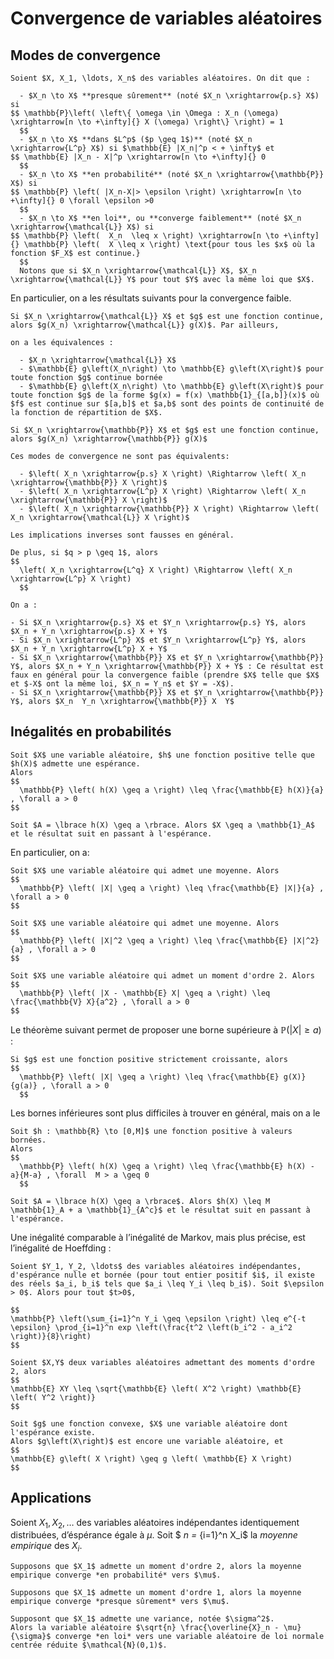 # Convergence de variables aléatoires

## Modes de convergence

```definition
Soient $X, X_1, \ldots, X_n$ des variables aléatoires. On dit que :
  
  - $X_n \to X$ **presque sûrement** (noté $X_n \xrightarrow{p.s} X$) si 
$$ \mathbb{P}\left( \left\{ \omega \in \Omega : X_n (\omega) \xrightarrow[n \to +\infty]{} X (\omega) \right\} \right) = 1
  $$
  - $X_n \to X$ **dans $L^p$ ($p \geq 1$)** (noté $X_n \xrightarrow{L^p} X$) si $\mathbb{E} |X_n|^p < + \infty$ et 
$$ \mathbb{E} |X_n - X|^p \xrightarrow[n \to +\infty]{} 0
  $$
  - $X_n \to X$ **en probabilité** (noté $X_n \xrightarrow{\mathbb{P}} X$) si 
$$ \mathbb{P} \left( |X_n-X|> \epsilon \right) \xrightarrow[n \to +\infty]{} 0 \forall \epsilon >0
  $$
  - $X_n \to X$ **en loi**, ou **converge faiblement** (noté $X_n \xrightarrow{\mathcal{L}} X$) si 
$$ \mathbb{P} \left(  X_n  \leq x \right) \xrightarrow[n \to +\infty]{} \mathbb{P} \left(  X \leq x \right) \text{pour tous les $x$ où la fonction $F_X$ est continue.}
  $$
  Notons que si $X_n \xrightarrow{\mathcal{L}} X$, $X_n \xrightarrow{\mathcal{L}} Y$ pour tout $Y$ avec la même loi que $X$.
```
En particulier, on a les résultats suivants pour la convergence faible.

```theorem
Si $X_n \xrightarrow{\mathcal{L}} X$ et $g$ est une fonction continue, alors $g(X_n) \xrightarrow{\mathcal{L}} g(X)$. Par ailleurs, 

on a les équivalences :
  
  - $X_n \xrightarrow{\mathcal{L}} X$
  - $\mathbb{E} g\left(X_n\right) \to \mathbb{E} g\left(X\right)$ pour toute fonction $g$ continue bornée
  - $\mathbb{E} g\left(X_n\right) \to \mathbb{E} g\left(X\right)$ pour toute fonction $g$ de la forme $g(x) = f(x) \mathbb{1}_{[a,b]}(x)$ où $f$ est continue sur $[a,b]$ et $a,b$ sont des points de continuité de la fonction de répartition de $X$.
```

```theorem
Si $X_n \xrightarrow{\mathbb{P}} X$ et $g$ est une fonction continue, alors $g(X_n) \xrightarrow{\mathbb{P}} g(X)$
```

```theorem
Ces modes de convergence ne sont pas équivalents:
  
  - $\left( X_n \xrightarrow{p.s} X \right) \Rightarrow \left( X_n \xrightarrow{\mathbb{P}} X \right)$
  - $\left( X_n \xrightarrow{L^p} X \right) \Rightarrow \left( X_n \xrightarrow{\mathbb{P}} X \right)$
  - $\left( X_n \xrightarrow{\mathbb{P}} X \right) \Rightarrow \left( X_n \xrightarrow{\mathcal{L}} X \right)$

Les implications inverses sont fausses en général.

De plus, si $q > p \geq 1$, alors
$$
  \left( X_n \xrightarrow{L^q} X \right) \Rightarrow \left( X_n \xrightarrow{L^p} X \right)
  $$
```

```theorem
On a :
  
- Si $X_n \xrightarrow{p.s} X$ et $Y_n \xrightarrow{p.s} Y$, alors $X_n + Y_n \xrightarrow{p.s} X + Y$
- Si $X_n \xrightarrow{L^p} X$ et $Y_n \xrightarrow{L^p} Y$, alors $X_n + Y_n \xrightarrow{L^p} X + Y$
- Si $X_n \xrightarrow{\mathbb{P}} X$ et $Y_n \xrightarrow{\mathbb{P}} Y$, alors $X_n + Y_n \xrightarrow{\mathbb{P}} X + Y$ : Ce résultat est faux en général pour la convergence faible (prendre $X$ telle que $X$ et $-X$ ont la même loi, $X_n = Y_n$ et $Y = -X$).
- Si $X_n \xrightarrow{\mathbb{P}} X$ et $Y_n \xrightarrow{\mathbb{P}} Y$, alors $X_n  Y_n \xrightarrow{\mathbb{P}} X  Y$  

```

## Inégalités en probabilités

```theorem
Soit $X$ une variable aléatoire, $h$ une fonction positive telle que $h(X)$ admette une espérance.
Alors
$$
  \mathbb{P} \left( h(X) \geq a \right) \leq \frac{\mathbb{E} h(X)}{a} , \forall a > 0
$$  
```

```proof
Soit $A = \lbrace h(X) \geq a \rbrace. Alors $X \geq a \mathbb{1}_A$ et le résultat suit en passant à l'espérance.
```

En particulier, on a:

``` theorem
Soit $X$ une variable aléatoire qui admet une moyenne. Alors 
$$
  \mathbb{P} \left( |X| \geq a \right) \leq \frac{\mathbb{E} |X|}{a} , \forall a > 0
$$  
```

``` theorem
Soit $X$ une variable aléatoire qui admet une moyenne. Alors 
$$
  \mathbb{P} \left( |X|^2 \geq a \right) \leq \frac{\mathbb{E} |X|^2}{a} , \forall a > 0
$$  
```

```theorem
Soit $X$ une variable aléatoire qui admet un moment d'ordre 2. Alors
$$
  \mathbb{P} \left( |X - \mathbb{E} X| \geq a \right) \leq \frac{\mathbb{V} X}{a^2} , \forall a > 0
$$  
```

Le théorème suivant permet de proposer une borne supérieure à $\mathbb{P} \left( |X| \geq a \right)$ : 
```theorem
Si $g$ est une fonction positive strictement croissante, alors
$$
  \mathbb{P} \left( |X| \geq a \right) \leq \frac{\mathbb{E} g(X)}{g(a)} , \forall a > 0
  $$
```

Les bornes inférieures sont plus difficiles à trouver en général, mais on a le

```theorem
Soit $h : \mathbb{R} \to [0,M]$ une fonction positive à valeurs bornées.
Alors
$$
  \mathbb{P} \left( h(X) \geq a \right) \leq \frac{\mathbb{E} h(X) - a}{M-a} , \forall  M > a \geq 0
  $$
```
```proof
Soit $A = \lbrace h(X) \geq a \rbrace$. Alors $h(X) \leq M \mathbb{1}_A + a \mathbb{1}_{A^c}$ et le résultat suit en passant à l'espérance.
```

Une inégalité comparable à l'inégalité de Markov, mais plus précise, est l'inégalité de Hoeffding :

```theorem
Soient $Y_1, Y_2, \ldots$ des variables aléatoires indépendantes, d'espérance nulle et bornée (pour tout entier positif $i$, il existe des réels $a_i, b_i$ tels que $a_i \leq Y_i \leq b_i$). Soit $\epsilon > 0$. Alors pour tout $t>0$,

$$
\mathbb{P} \left(\sum_{i=1}^n Y_i \geq \epsilon \right) \leq e^{-t \epsilon} \prod_{i=1}^n exp \left(\frac{t^2 \left(b_i^2 - a_i^2 \right)}{8}\right)
$$
```

```theorem
Soient $X,Y$ deux variables aléatoires admettant des moments d'ordre 2, alors
$$
\mathbb{E} XY \leq \sqrt{\mathbb{E} \left( X^2 \right) \mathbb{E} \left( Y^2 \right)}
$$
```

```theorem
Soit $g$ une fonction convexe, $X$ une variable aléatoire dont l'espérance existe.
Alors $g\left(X\right)$ est encore une variable aléatoire, et
$$
\mathbb{E} g\left( X \right) \geq g \left( \mathbb{E} X \right)
$$
```

## Applications

Soient $X_1,X_2,\ldots$ des variables aléatoires indépendantes identiquement distribuées, d'éspérance égale à $\mu$.
Soit $ \overline{X}_n = \frac{1}{n} \sum_{i=1}^n X_i$ la *moyenne empirique* des $X_i$.

```theorem
Supposons que $X_1$ admette un moment d'ordre 2, alors la moyenne empirique converge *en probabilité* vers $\mu$.
```

```theorem
Supposons que $X_1$ admette un moment d'ordre 1, alors la moyenne empirique converge *presque sûrement* vers $\mu$.
```

```theorem
Supposont que $X_1$ admette une variance, notée $\sigma^2$.
Alors la variable aléatoire $\sqrt{n} \frac{\overline{X}_n - \mu}{\sigma}$ converge *en loi* vers une variable aléatoire de loi normale centrée réduite $\mathcal{N}(0,1)$.
```
